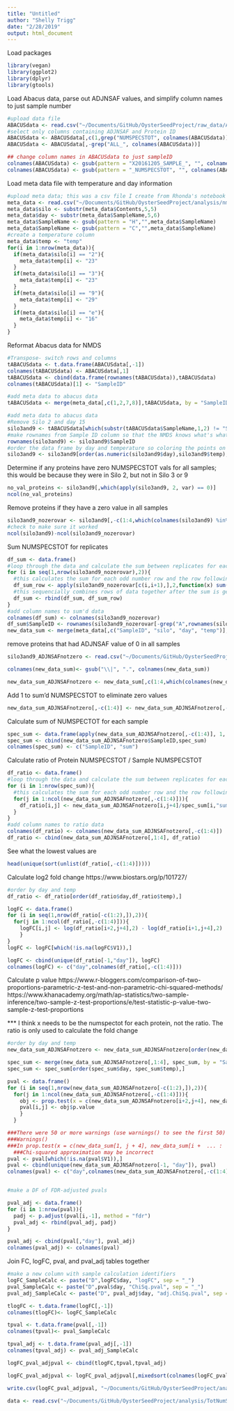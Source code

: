 ```yaml
---
title: "Untitled"
author: "Shelly Trigg"
date: "2/28/2019"
output: html_document
---
```


Load packages
```r
library(vegan)
library(ggplot2)
library(dplyr)
library(gtools)
```

Load Abacus data, parse out ADJNSAF values, and simplify column names to just sample number
```r
#upload data file
ABACUSdata <- read.csv("~/Documents/GitHub/OysterSeedProject/raw_data/ABACUS_output021417.tsv", sep = "\t", header=TRUE, stringsAsFactors = FALSE)
#select only columns containing ADJNSAF and Protein ID
ABACUSdata <- ABACUSdata[,c(1,grep("NUMSPECSTOT", colnames(ABACUSdata)))]
ABACUSdata <- ABACUSdata[,-grep("ALL_", colnames(ABACUSdata))]

## change column names in ABACUSdata to just sampleID
colnames(ABACUSdata) <- gsub(pattern = "X20161205_SAMPLE_", "", colnames(ABACUSdata))
colnames(ABACUSdata) <- gsub(pattern = "_NUMSPECSTOT", "", colnames(ABACUSdata))
```

Load meta data file with temperature and day information
```r
#upload meta data; this was a csv file I create from Rhonda's notebook entry: https://github.com/Ellior2/Ellior2.github.io/blob/master/_posts/2017-3-11-NMDS-analysis.md
meta_data <- read.csv("~/Documents/GitHub/OysterSeedProject/analysis/nmds_R/Rhonda_new_sample_names.csv", header = TRUE, stringsAsFactors = FALSE)
meta_data$silo <- substr(meta_data$Contents,5,5)
meta_data$day <- substr(meta_data$SampleName,5,6)
meta_data$SampleName <- gsub(pattern = "H","",meta_data$SampleName)
meta_data$SampleName <- gsub(pattern = "C","",meta_data$SampleName)
#create a temperature column
meta_data$temp <- "temp"
for(i in 1:nrow(meta_data)){
  if(meta_data$silo[i] == "2"){
    meta_data$temp[i] <- "23"
  }
  if(meta_data$silo[i] == "3"){
    meta_data$temp[i] <- "23"
  }
  if(meta_data$silo[i] == "9"){
    meta_data$temp[i] <- "29"
  }
  if(meta_data$silo[i] == "e"){
    meta_data$temp[i] <- "16"
  }
}
```

Reformat Abacus data for NMDS
```r
#Transpose- switch rows and columns
tABACUSdata <- t.data.frame(ABACUSdata[,-1])
colnames(tABACUSdata) <- ABACUSdata[,1]
tABACUSdata <- cbind(data.frame(rownames(tABACUSdata)),tABACUSdata)
colnames(tABACUSdata)[1] <- "SampleID"

#add meta data to abacus data
tABACUSdata <- merge(meta_data[,c(1,2,7,8)],tABACUSdata, by = "SampleID")

#add meta data to abacus data
#Remove Silo 2 and day 15
silo3and9 <- tABACUSdata[which(substr(tABACUSdata$SampleName,1,2) != "S2" & tABACUSdata$day != "15"),]
#make rownames from Sample ID column so that the NMDS knows what's what
rownames(silo3and9) <- silo3and9$SampleID
#order the data frame by day and temperature so coloring the points on the plot is easier
silo3and9 <- silo3and9[order(as.numeric(silo3and9$day),silo3and9$temp),]

```

Determine if any proteins have zero NUMSPECSTOT vals for all samples; this would be because they were in Silo 2, but not in Silo 3 or 9
```r
no_val_proteins <- silo3and9[,which(apply(silo3and9, 2, var) == 0)]
ncol(no_val_proteins)
```

Remove proteins if they have a zero value in all samples
```r
silo3and9_nozerovar <- silo3and9[,-c(1:4,which(colnames(silo3and9) %in% colnames(no_val_proteins)))]
#check to make sure it worked
ncol(silo3and9)-ncol(silo3and9_nozerovar)
```

Sum NUMSPECSTOT for replicates
```r
df_sum <- data.frame()
#loop through the data and calculate the sum between replicates for each protein
for (i in seq(1,nrow(silo3and9_nozerovar),2)){
  #this calculates the sum for each odd number row and the row following it
  df_sum_row <- apply(silo3and9_nozerovar[c(i,i+1),],2,function(x) sum(x)+1)
  #this sequencially combines rows of data together after the sum is generated
  df_sum <- rbind(df_sum, df_sum_row)
}
#add column names to sum'd data
colnames(df_sum) <- colnames(silo3and9_nozerovar)
df_sum$SampleID <- rownames(silo3and9_nozerovar[-grep("A",rownames(silo3and9_nozerovar)),])
new_data_sum <- merge(meta_data[,c("SampleID", "silo", "day", "temp")],df_sum, by = "SampleID")

```

remove proteins that had ADJNSAF value of 0 in all samples
```r
silo3and9_ADJNSAFnotzero <- read.csv("~/Documents/GitHub/OysterSeedProject/analysis/nmds_R/silo3and9_nozerovals.csv", stringsAsFactors = FALSE)

colnames(new_data_sum)<- gsub("\\|", ".", colnames(new_data_sum))

new_data_sum_ADJNSAFnotzero <- new_data_sum[,c(1:4,which(colnames(new_data_sum) %in% colnames(silo3and9_ADJNSAFnotzero[,-c(1:3)])))]
```

Add 1 to sum'd NUMSPECSTOT to eliminate zero values
```r
new_data_sum_ADJNSAFnotzero[,-c(1:4)] <- new_data_sum_ADJNSAFnotzero[,-c(1:4)] +1
```



Calculate sum of NUMSPECTOT for each sample
```r
spec_sum <- data.frame(apply(new_data_sum_ADJNSAFnotzero[,-c(1:4)], 1, sum))
spec_sum <- cbind(new_data_sum_ADJNSAFnotzero$SampleID,spec_sum)
colnames(spec_sum) <- c("SampleID", "sum")

```


Calculate ratio of Protein NUMSPECSTOT / Sample NUMSPECSTOT
```r
df_ratio <- data.frame()
#loop through the data and calculate the sum between replicates for each protein
for (i in 1:nrow(spec_sum)){
  #this calculates the sum for each odd number row and the row following it
  for(j in 1:ncol(new_data_sum_ADJNSAFnotzero[,-c(1:4)])){
    df_ratio[i,j] <- new_data_sum_ADJNSAFnotzero[i,j+4]/spec_sum[i,"sum"]*100000
  }  
}
#add column names to ratio data
colnames(df_ratio) <- colnames(new_data_sum_ADJNSAFnotzero[,-c(1:4)])
df_ratio <- cbind(new_data_sum_ADJNSAFnotzero[,1:4], df_ratio)
```


See what the lowest values are
```r
head(unique(sort(unlist(df_ratio[,-c(1:4)]))))
```

Calculate log2 fold change
https://www.biostars.org/p/101727/

```r
#order by day and temp
df_ratio <- df_ratio[order(df_ratio$day,df_ratio$temp),]

logFC <- data.frame()
for (i in seq(1,nrow(df_ratio[-c(1:2),]),2)){
  for(j in 1:ncol(df_ratio[,-c(1:4)])){
    logFC[i,j] <- log(df_ratio[i+2,j+4],2) - log(df_ratio[i+1,j+4],2)
    }
}
logFC <- logFC[which(!is.na(logFC$V1)),]

logFC <- cbind(unique(df_ratio[-1,"day"]), logFC)
colnames(logFC) <- c("day",colnames(df_ratio[,-c(1:4)]))


```

Calculate p value
https://www.r-bloggers.com/comparison-of-two-proportions-parametric-z-test-and-non-parametric-chi-squared-methods/
https://www.khanacademy.org/math/ap-statistics/two-sample-inference/two-sample-z-test-proportions/e/test-statistic-p-value-two-sample-z-test-proportions

*** I think x needs to be the numspectot for each protein, not the ratio. The ratio is only used to calculate the fold change

```r
#order by day and temp
new_data_sum_ADJNSAFnotzero <- new_data_sum_ADJNSAFnotzero[order(new_data_sum_ADJNSAFnotzero$day,new_data_sum_ADJNSAFnotzero$temp),]

spec_sum <- merge(new_data_sum_ADJNSAFnotzero[,1:4], spec_sum, by = "SampleID")
spec_sum <- spec_sum[order(spec_sum$day, spec_sum$temp),]

pval <- data.frame()
for (i in seq(1,nrow(new_data_sum_ADJNSAFnotzero[-c(1:2),]),2)){
  for(j in 1:ncol(new_data_sum_ADJNSAFnotzero[,-c(1:4)])){
    obj <- prop.test(x = c(new_data_sum_ADJNSAFnotzero[i+2,j+4], new_data_sum_ADJNSAFnotzero[i+1,j+4]), n = c(spec_sum[i+2,"sum"],spec_sum[i+1,"sum"]), correct = FALSE) 
    pval[i,j] <- obj$p.value
    }
  }

###There were 50 or more warnings (use warnings() to see the first 50)
###Warnings()
###In prop.test(x = c(new_data_sum[1, j + 4], new_data_sum[i +  ... :
  ###Chi-squared approximation may be incorrect
pval <- pval[which(!is.na(pval$V1)),]
pval <- cbind(unique(new_data_sum_ADJNSAFnotzero[-1, "day"]), pval)
colnames(pval) <- c("day",colnames(new_data_sum_ADJNSAFnotzero[,-c(1:4)]))


#make a DF of FDR-adjusted pvals

pval_adj <- data.frame()
for (i in 1:nrow(pval)){
  padj <- p.adjust(pval[i,-1], method = "fdr")
  pval_adj <- rbind(pval_adj, padj)
}

pval_adj <- cbind(pval[,"day"], pval_adj)
colnames(pval_adj) <- colnames(pval)

```

Join FC, logFC, pval, and pval_adj tables together

```r
#make a new column with sample calculation identifiers
logFC_SampleCalc <- paste("D",logFC$day, "logFC", sep = "_")
pval_SampleCalc <- paste("D",pval$day, "ChiSq.pval", sep = "_")
pval_adj_SampleCalc <- paste("D", pval_adj$day, "adj.ChiSq.pval", sep = "_")

tlogFC <- t.data.frame(logFC[,-1])
colnames(tlogFC)<- logFC_SampleCalc

tpval <- t.data.frame(pval[,-1])
colnames(tpval)<- pval_SampleCalc

tpval_adj <- t.data.frame(pval_adj[,-1])
colnames(tpval_adj) <- pval_adj_SampleCalc

logFC_pval_adjpval <- cbind(tlogFC,tpval,tpval_adj)

logFC_pval_adjpval <- logFC_pval_adjpval[,mixedsort(colnames(logFC_pval_adjpval))]

```

```r
write.csv(logFC_pval_adjpval, "~/Documents/GitHub/OysterSeedProject/analysis/TotNumSpecRatio_FC_Pval/sumNUMSPECSTOT_plus1_ratioFC_logFC_pval_DAYSCOMPARED.csv", quote = FALSE)

```


```r
data <- read.csv("~/Documents/GitHub/OysterSeedProject/analysis/TotNumSpecRatio_FC_Pval/sumNUMSPECSTOT_plus1_ratioFC_logFC_pval.csv", stringsAsFactors = FALSE)

```